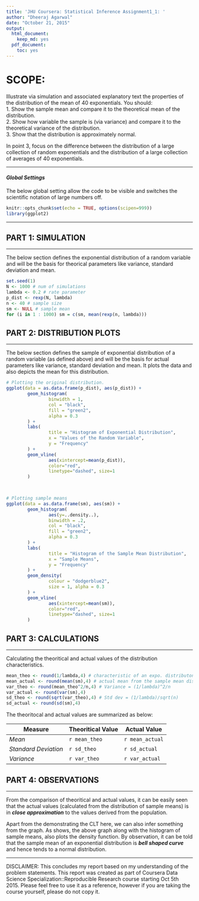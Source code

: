 ```yaml
---
title: 'JHU Coursera: Statistical Inference Assignment1_1: '
author: "Dheeraj Agarwal"
date: "October 21, 2015"
output:
  html_document:
    keep_md: yes
  pdf_document:
    toc: yes
---
```


# SCOPE:  
Illustrate via simulation and associated explanatory text the properties of the distribution of the mean of 40 exponentials.  You should:  
1. Show the sample mean and compare it to the theoretical mean of the distribution.  
2. Show how variable the sample is (via variance) and compare it to the theoretical variance of the distribution.  
3. Show that the distribution is approximately normal.  

In point 3, focus on the difference between the distribution of a large collection of random exponentials and the distribution of a large collection of averages of 40 exponentials. 

***  
#### *Global Settings*  
The below global setting allow the code to be visible and switches the scientific notation of large numbers off.  
```r
knitr::opts_chunk$set(echo = TRUE, options(scipen=999))
library(ggplot2)
```  
***  
## **PART 1: SIMULATION**  
___________________________________________  

The below section defines the exponential distribution of a random variable and will be the basis for theorical parameters like variance, standard deviation and mean.  
```r
set.seed(1)
N <- 1000 # num of simulations
lambda <- 0.2 # rate parameter
p_dist <- rexp(N, lambda)
n <- 40 # sample size
sm <- NULL # sample mean
for (i in 1 : 1000) sm = c(sm, mean(rexp(n, lambda)))
```  

## **PART 2: DISTRIBUTION PLOTS**  
___________________________________________  

The below section defines the sample of exponential distribution of a random variable (as defined above) and will be the basis for actual parameters like variance, standard deviation and mean. It plots the data and also depicts the mean for this distribution.  
```r
# Plotting the original distribution.
ggplot(data = as.data.frame(p_dist), aes(p_dist)) +
        geom_histogram(
                binwidth = 1, 
                col = "black", 
                fill = "green2", 
                alpha = 0.3
        ) +
        labs(
                title = "Histogram of Exponential Distribution", 
                x = "Values of the Random Variable", 
                y = "Frequency"
        ) + 
        geom_vline(
                aes(xintercept=mean(p_dist)), 
                color="red", 
                linetype="dashed", size=1
        )

  

# Plotting sample means
ggplot(data = as.data.frame(sm), aes(sm)) + 
        geom_histogram(
                aes(y=..density..), 
                binwidth = .2, 
                col = "black", 
                fill = "green2", 
                alpha = 0.3
        ) +
        labs(
                title = "Histogram of the Sample Mean Distribution", 
                x = "Sample Means", 
                y = "Frequency"
        ) + 
        geom_density(
                colour = "dodgerblue2", 
                size = 1, alpha = 0.3
        ) + 
        geom_vline(
                aes(xintercept=mean(sm)), 
                color="red", 
                linetype="dashed", size=1
        )
```  

## **PART 3: CALCULATIONS**  
___________________________________________  

Calculating the theoritical and actual values of the distribution characteristics.  
```r
mean_theo <- round(1/lambda,4) # characteristic of an expo. distributon
mean_actual <- round(mean(sm),4) # actual mean from the sample mean dist.
var_theo <- round(mean_theo^2/n,4) # Variance = (1/lambda)^2/n
var_actual <- round(var(sm),4)
sd_theo <- round(sqrt(var_theo),4) # Std dev = (1/lambda)/sqrt(n)
sd_actual <- round(sd(sm),4)
```  

The theoritocal and actual values are summarized as below:  

**Measure**           | **Theoritical Value**  | **Actual Value**
---------------       | ---------------------- | --------------
*Mean*                | `r mean_theo`          | `r mean_actual`
*Standard Deviation*  | `r sd_theo`            | `r sd_actual`
*Variance*            | `r var_theo`           | `r var_actual`

## **PART 4: OBSERVATIONS**  
___________________________________________  

From the comparison of theoritical and actual values, it can be easily seen that the actual values (calculated from the distribution of sample means) is in ***close approximation*** to the values derived from the population.  

Apart from the demonstrating the CLT here, we can also infer something from the graph. As shows, the above graph along with the histogram of sample means, also plots the density function. By observation, it can be told that the sample mean of an exponential distribution is ***bell shaped curve*** and hence tends to a normal distribution.  

***  
DISCLAIMER: This concludes my report based on my understanding of the problem statements. This report was created as part of Coursera Data Science Specialization::Reproducible Research course starting Oct 5th 2015. Please feel free to use it as a reference, however if you are taking the course yourself, please do not copy it.
